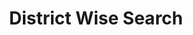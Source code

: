 ---
openapi: POST /abdm/uhi/v1/blood-bank/search/gps
title: District Wise Search
description: User can search blood banks using Latitude & Longitude wise.
---
